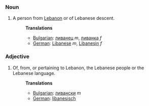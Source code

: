 ===Noun===
#A person from [[Lebanon]] or of Lebanese descent.
#:'''Translations'''
#:*[[Bulgarian]]: [[ливанец]] ''m'', [[ливанка]] ''f''
#:*[[German]]: [[Libanese]] ''m'', [[Libanesin]] ''f''

===Adjective===
#Of, from, or pertaining to Lebanon, the Lebanese people or the Lebanese language.
#:'''Translations'''
#:*[[Bulgarian]]: [[ливански]] ''m''
#:*[[German]]: [[libanesisch]]